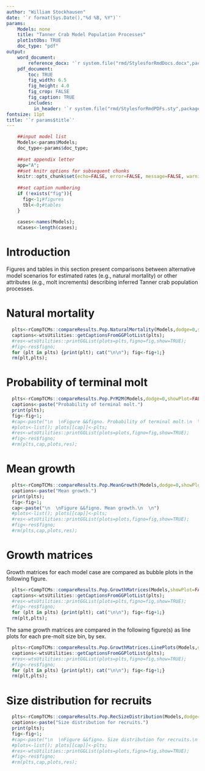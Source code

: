 ```yaml
---
author: "William Stockhausen"
date: '`r format(Sys.Date(),"%d %B, %Y")`'
params: 
    Models: none
    title: "Tanner Crab Model Population Processes" 
    plot1stObs: TRUE
    doc_type: "pdf"
output: 
    word_document: 
        reference_docx: '`r system.file("rmd/StylesforRmdDocs.docx",package="wtsUtilities")`'
    pdf_document: 
        toc: TRUE
        fig_width: 6.5
        fig_height: 4.0
        fig_crop: FALSE
        fig_caption: TRUE
        includes:
          in_header: '`r system.file("rmd/StylesforRmdPDFs.sty",package="wtsUtilities")`'
fontsize: 11pt
title: '`r params$title`'
---
```


```r
    ##input model list
    Models<-params$Models;
    doc_type<-params$doc_type;
    
    ##set appendix letter
    app="A";
    ##set knitr options for subsequent chunks
    knitr::opts_chunk$set(echo=FALSE, error=FALSE, message=FALSE, warning=FALSE, concordance=TRUE, fig.width=6.5, fig.height=6.5,out.width="6.5in", dpi=300)
    
    ##set caption numbering
    if (!exists("fig")){
      fig<-1;#figures
      tbl<-0;#tables
    }
    
    cases<-names(Models);
    nCases<-length(cases);
```

# Introduction

Figures and tables in this section present comparisons between alternative model scenarios for estimated rates (e.g., natural mortality) or other attributes (e.g., molt increments) describing inferred Tanner crab population processes.

# Natural mortality

```r
  plts<-rCompTCMs::compareResults.Pop.NaturalMortality(Models,dodge=0,showPlot=FALSE,verbose=FALSE);
  captions<-wtsUtilities::getCaptionsFromGGPlotList(plts);
  #res<-wtsUtilities::printGGList(plots=plts,figno=fig,show=TRUE);
  #fig<-res$figno;
  for (plt in plts) {print(plt); cat("\n\n"); fig<-fig+1;}
  rm(plt,plts);
```

\FloatBarrier

# Probability of terminal molt

```r
  plts<-rCompTCMs::compareResults.Pop.PrM2M(Models,dodge=0,showPlot=FALSE,verbose=FALSE);
  captions<-paste("Probability of terminal molt.")
  print(plts);
  fig<-fig+1;
  #cap<-paste("\n  \nFigure &&figno. Probability of terminal molt.\n  \n")
  #plots<-list(); plots[[cap]]<-plts;
  #res<-wtsUtilities::printGGList(plots=plots,figno=fig,show=TRUE);
  #fig<-res$figno;
  #rm(plts,cap,plots,res);
```

\FloatBarrier

# Mean growth

```r
  plts<-rCompTCMs::compareResults.Pop.MeanGrowth(Models,dodge=0,showPlot=FALSE,verbose=FALSE);
  captions<-paste("Mean growth.")
  print(plts);
  fig<-fig+1;
  cap<-paste("\n  \nFigure &&figno. Mean growth.\n  \n")
  #plots<-list(); plots[[cap]]<-plts;
  #res<-wtsUtilities::printGGList(plots=plots,figno=fig,show=TRUE);
  #fig<-res$figno;
  #rm(plts,cap,plots,res);
```

\FloatBarrier

\clearpage

# Growth matrices
Growth matrices for each model case are compared as bubble plots in the following figure.

```r
  plts<-rCompTCMs::compareResults.Pop.GrowthMatrices(Models,showPlot=FALSE,verbose=FALSE);
  captions<-wtsUtilities::getCaptionsFromGGPlotList(plts);
  #res<-wtsUtilities::printGGList(plots=plts,figno=fig,show=TRUE);
  #fig<-res$figno;
  for (plt in plts) {print(plt); cat("\n\n"); fig<-fig+1;}
  rm(plt,plts);
```

\clearpage

The same growth matrices are compared in the following figure(s) as line plots for each pre-molt size bin, by sex.

```r
  plts<-rCompTCMs::compareResults.Pop.GrowthMatrices.LinePlots(Models,dodge=0,showPlot=FALSE,verbose=FALSE);
  captions<-wtsUtilities::getCaptionsFromGGPlotList(plts);
  #res<-wtsUtilities::printGGList(plots=plts,figno=fig,show=TRUE);
  #fig<-res$figno;
  for (plt in plts) {print(plt); cat("\n\n"); fig<-fig+1;}
  rm(plt,plts);
```

\clearpage

# Size distribution for recruits

```r
  plts<-rCompTCMs::compareResults.Pop.RecSizeDistribution(Models,dodge=0,showPlot=FALSE,verbose=FALSE);
  captions<-paste("Size distribution for recruits.")
  print(plts);
  fig<-fig+1;
  #cap<-paste("\n  \nFigure &&figno. Size distribution for recruits.\n  \n")
  #plots<-list(); plots[[cap]]<-plts;
  #res<-wtsUtilities::printGGList(plots=plots,figno=fig,show=TRUE);
  #fig<-res$figno;
  #rm(plts,cap,plots,res);
```

\FloatBarrier
